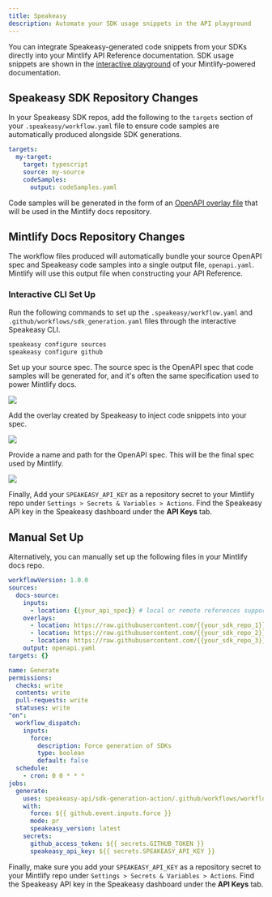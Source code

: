 ```yaml
---
title: Speakeasy
description: Automate your SDK usage snippets in the API playground
---
```


You can integrate Speakeasy-generated code snippets from your SDKs directly into your Mintlify API Reference documentation. SDK usage snippets are shown in the [interactive playground](https://mintlify.com/docs/api-playground/overview) of your Mintlify-powered documentation.

## Speakeasy SDK Repository Changes

In your Speakeasy SDK repos, add the following to the `targets` section of your `.speakeasy/workflow.yaml` file to ensure code samples are automatically produced alongside SDK generations.

```yaml .speakeasy/workflow.yaml
targets:
  my-target:
    target: typescript
    source: my-source
    codeSamples:
      output: codeSamples.yaml
```

Code samples will be generated in the form of an [OpenAPI overlay file](https://www.speakeasyapi.dev/openapi/overlays) that will be used in the Mintlify docs repository.

## Mintlify Docs Repository Changes

The workflow files produced will automatically bundle your source OpenAPI spec and Speakeasy code samples into a single output file, `openapi.yaml`. Mintlify will use this output file when constructing your API Reference. 

### Interactive CLI Set Up

Run the following commands to set up the `.speakeasy/workflow.yaml` and `.github/workflows/sdk_generation.yaml` files through the interactive Speakeasy CLI.

```bash
speakeasy configure sources
speakeasy configure github
```

Set up your source spec. The source spec is the OpenAPI spec that code samples will be generated for, and it's often the same specification used to power Mintlify docs.

![](/images/speakeasy-1.webp)

Add the overlay created by Speakeasy to inject code snippets into your spec.

![](/images/speakeasy-2.webp)

Provide a name and path for the OpenAPI spec. This will be the final spec used by Mintlify.

![](/images/speakeasy-3.webp)

Finally, Add your `SPEAKEASY_API_KEY` as a repository secret to your Mintlify repo under `Settings > Secrets & Variables > Actions`. Find the Speakeasy API key in the Speakeasy dashboard under the **API Keys** tab.

## Manual Set Up

Alternatively, you can manually set up the following files in your Mintlify docs repo.


```yaml .speakeasy/workflow.yaml
workflowVersion: 1.0.0
sources:
  docs-source:
    inputs:
      - location: {{your_api_spec}} # local or remote references supported
    overlays:
      - location: https://raw.githubusercontent.com/{{your_sdk_repo_1}}/codeSamples.yaml
      - location: https://raw.githubusercontent.com/{{your_sdk_repo_2}}/codeSamples.yaml
      - location: https://raw.githubusercontent.com/{{your_sdk_repo_3}}/codeSamples.yaml
    output: openapi.yaml
targets: {}
```

```yaml .speakeasy/workflows/sdk_generation.yaml
name: Generate
permissions:
  checks: write
  contents: write
  pull-requests: write
  statuses: write
"on":
  workflow_dispatch:
    inputs:
      force:
        description: Force generation of SDKs
        type: boolean
        default: false
  schedule:
    - cron: 0 0 * * *
jobs:
  generate:
    uses: speakeasy-api/sdk-generation-action/.github/workflows/workflow-executor.yaml@v15
    with:
      force: ${{ github.event.inputs.force }}
      mode: pr
      speakeasy_version: latest
    secrets:
      github_access_token: ${{ secrets.GITHUB_TOKEN }}
      speakeasy_api_key: ${{ secrets.SPEAKEASY_API_KEY }}
```

Finally, make sure you add your `SPEAKEASY_API_KEY` as a repository secret to your Mintlify repo under `Settings > Secrets & Variables > Actions`. Find the Speakeasy API key in the Speakeasy dashboard under the **API Keys** tab.